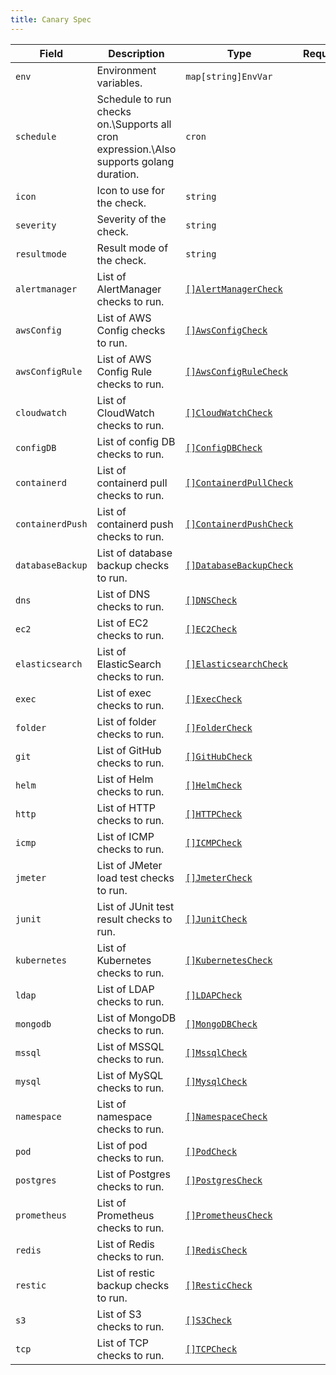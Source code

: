 ```yaml
---
title: Canary Spec
---
```


| Field            | Description                                                                                   | Type                                                | Required |
| ---------------- | --------------------------------------------------------------------------------------------- | --------------------------------------------------- | -------- |
| `env`            | Environment variables.                                                                        | `map[string]`<CommonLink to="authentication">`EnvVar`</CommonLink>            |          |
| `schedule`       | Schedule to run checks on.\Supports all cron expression.\Also supports golang duration. | `cron`                                            |          |
| `icon`           | Icon to use for the check.                                                                    | `string`                                            |          |
| `severity`       | Severity of the check.                                                                        | `string`                                            |          |
| `resultmode`     | Result mode of the check.                                                                     | `string`                                            |          |
| `alertmanager`   | List of AlertManager checks to run.                                                           | [`[]AlertManagerCheck`](alert-manager)         |          |
| `awsConfig`      | List of AWS Config checks to run.                                                             | [`[]AwsConfigCheck`](aws-config)               |          |
| `awsConfigRule`  | List of AWS Config Rule checks to run.                                                        | [`[]AwsConfigRuleCheck`](aws-config-rule)      |          |
| `cloudwatch`     | List of CloudWatch checks to run.                                                             | [`[]CloudWatchCheck`](cloudwatch)              |          |
| `configDB`       | List of config DB checks to run.                                                              | [`[]ConfigDBCheck`](configdb)                  |          |
| `containerd`     | List of containerd pull checks to run.                                                        | [`[]ContainerdPullCheck`](containerd)     |          |
| `containerdPush` | List of containerd push checks to run.                                                        | [`[]ContainerdPushCheck`](containerd)     |          |
| `databaseBackup` | List of database backup checks to run.                                                        | [`[]DatabaseBackupCheck`](gcs-database-backup) |          |
| `dns`            | List of DNS checks to run.                                                                    | [`[]DNSCheck`](dns)                            |          |
| `ec2`            | List of EC2 checks to run.                                                                    | [`[]EC2Check`](ec2)                            |          |
| `elasticsearch`  | List of ElasticSearch checks to run.                                                          | [`[]ElasticsearchCheck`](elasticsearch)        |          |
| `exec`           | List of exec checks to run.                                                                   | [`[]ExecCheck`](exec)                          |          |
| `folder`         | List of folder checks to run.                                                                 | [`[]FolderCheck`](folder)                      |          |
| `git`         | List of GitHub checks to run.                                                                 | [`[]GitHubCheck`](git)                      |          |
| `helm`           | List of Helm checks to run.                                                                   | [`[]HelmCheck`](helm)                          |          |
| `http`           | List of HTTP checks to run.                                                                   | [`[]HTTPCheck`](http)                          |          |
| `icmp`           | List of ICMP checks to run.                                                                   | [`[]ICMPCheck`](icmp)                          |          |
| `jmeter`         | List of JMeter load test checks to run.                                                       | [`[]JmeterCheck`](jmeter)                      |          |
| `junit`          | List of JUnit test result checks to run.                                                      | [`[]JunitCheck`](junit)                        |          |
| `kubernetes`     | List of Kubernetes checks to run.                                                             | [`[]KubernetesCheck`](kubernetes)              |          |
| `ldap`           | List of LDAP checks to run.                                                                   | [`[]LDAPCheck`](./ldap)                          |          |s
| `mongodb`        | List of MongoDB checks to run.                                                                | [`[]MongoDBCheck`](./mongo)                      |          |
| `mssql`          | List of MSSQL checks to run.                                                                  | [`[]MssqlCheck`](./sql)                        |          |
| `mysql`          | List of MySQL checks to run.                                                                  | [`[]MysqlCheck`](./sql)                        |          |
| `namespace`      | List of namespace checks to run.                                                              | [`[]NamespaceCheck`](./namespace)                |          |
| `pod`            | List of pod checks to run.                                                                    | [`[]PodCheck`](./pod)                            |          |
| `postgres`       | List of Postgres checks to run.                                                               | [`[]PostgresCheck`](./sql)                  |          |
| `prometheus`     | List of Prometheus checks to run.                                                             | [`[]PrometheusCheck`](./prometheus)              |          |
| `redis`          | List of Redis checks to run.                                                                  | [`[]RedisCheck`](./redis)                        |          |
| `restic`         | List of restic backup checks to run.                                                          | [`[]ResticCheck`](./restic)                      |          |
| `s3`             | List of S3 checks to run.                                                                     | [`[]S3Check`](s3-bucket)                              |          |
| `tcp`            | List of TCP checks to run.                                                                    | [`[]TCPCheck`](./tcp)                            |          |

